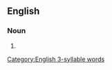 ==English==

===Noun===
{{head|en|noun form}}

# {{plural of|journeyman|lang=en}}

[[Category:English 3-syllable words]]